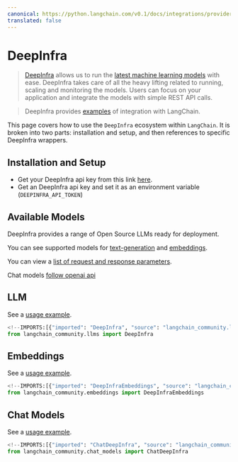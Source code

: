 ```yaml
---
canonical: https://python.langchain.com/v0.1/docs/integrations/providers/deepinfra
translated: false
---
```


# DeepInfra

>[DeepInfra](https://deepinfra.com/docs) allows us to run the
> [latest machine learning models](https://deepinfra.com/models) with ease.
> DeepInfra takes care of all the heavy lifting related to running, scaling and monitoring
> the models. Users can focus on your application and integrate the models with simple REST API calls.

>DeepInfra provides [examples](https://deepinfra.com/docs/advanced/langchain) of integration with LangChain.

This page covers how to use the `DeepInfra` ecosystem within `LangChain`.
It is broken into two parts: installation and setup, and then references to specific DeepInfra wrappers.

## Installation and Setup

- Get your DeepInfra api key from this link [here](https://deepinfra.com/).
- Get an DeepInfra api key and set it as an environment variable (`DEEPINFRA_API_TOKEN`)

## Available Models

DeepInfra provides a range of Open Source LLMs ready for deployment.

You can see supported models for
[text-generation](https://deepinfra.com/models?type=text-generation) and
[embeddings](https://deepinfra.com/models?type=embeddings).

You can view a [list of request and response parameters](https://deepinfra.com/meta-llama/Llama-2-70b-chat-hf/api).

Chat models [follow openai api](https://deepinfra.com/meta-llama/Llama-2-70b-chat-hf/api?example=openai-http)

## LLM

See a [usage example](/docs/integrations/llms/deepinfra).

```python
<!--IMPORTS:[{"imported": "DeepInfra", "source": "langchain_community.llms", "docs": "https://api.python.langchain.com/en/latest/llms/langchain_community.llms.deepinfra.DeepInfra.html", "title": "DeepInfra"}]-->
from langchain_community.llms import DeepInfra
```

## Embeddings

See a [usage example](/docs/integrations/text_embedding/deepinfra).

```python
<!--IMPORTS:[{"imported": "DeepInfraEmbeddings", "source": "langchain_community.embeddings", "docs": "https://api.python.langchain.com/en/latest/embeddings/langchain_community.embeddings.deepinfra.DeepInfraEmbeddings.html", "title": "DeepInfra"}]-->
from langchain_community.embeddings import DeepInfraEmbeddings
```

## Chat Models

See a [usage example](/docs/integrations/chat/deepinfra).

```python
<!--IMPORTS:[{"imported": "ChatDeepInfra", "source": "langchain_community.chat_models", "docs": "https://api.python.langchain.com/en/latest/chat_models/langchain_community.chat_models.deepinfra.ChatDeepInfra.html", "title": "DeepInfra"}]-->
from langchain_community.chat_models import ChatDeepInfra
```